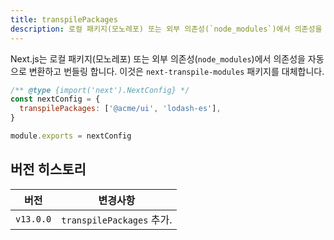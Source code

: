```yaml
---
title: transpilePackages
description: 로컬 패키지(모노레포) 또는 외부 의존성(`node_modules`)에서 의존성을 자동으로 변환하고 번들링 합니다.
---
```


Next.js는 로컬 패키지(모노레포) 또는 외부 의존성(`node_modules`)에서 의존성을 자동으로 변환하고 번들링 합니다. 이것은 `next-transpile-modules` 패키지를 대체합니다.

```js filename="next.config.js"
/** @type {import('next').NextConfig} */
const nextConfig = {
  transpilePackages: ['@acme/ui', 'lodash-es'],
}

module.exports = nextConfig
```

## 버전 히스토리

| 버전      | 변경사항                  |
| --------- | ------------------------- |
| `v13.0.0` | `transpilePackages` 추가. |
